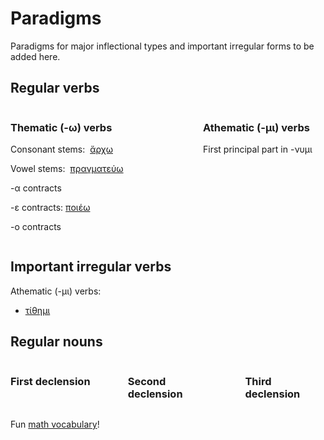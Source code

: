 # Paradigms

::: {.callout-caution title="TBA"}
Paradigms for major inflectional types and important irregular forms to be added here.
:::





## Regular verbs


:::: {.columns}


::: {.column width=30%}
### Thematic (-ω) verbs


Consonant stems:  [ἄρχω](./regular-verbs/consonant-stem.qmd)

Vowel stems:  [πραγματεύω](./regular-verbs/vowel-stem.qmd)

-α contracts 

-ε contracts: [ποιέω](./regular-verbs/epsilon-contract.qmd)

-ο contracts 

:::

::: {.column width=5%}
:::

::: {.column width=30%}
### Athematic (-μι) verbs


First principal part in -νυμι 

:::

::::

## Important irregular verbs

Athematic (-μι) verbs:

- [τίθημι](./irregular-verbs/tithemi.qmd)



## Regular nouns




:::: {.columns}

::: {.column width="30%"}
### First declension
:::

::: {.column width="4%"}

:::

::: {.column width="30%"}

### Second declension
:::

::: {.column width="4%"}

:::

::: {.column width="30%"}
### Third declension
:::


::::


Fun [math vocabulary](./math.qmd)!